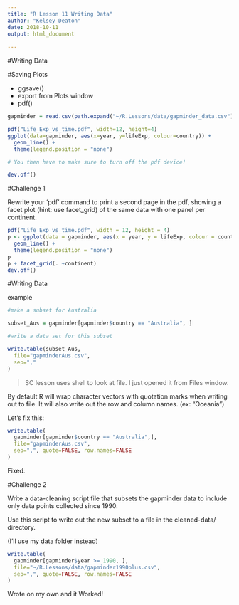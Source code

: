```yaml
---
title: "R Lesson 11 Writing Data"
author: "Kelsey Deaton"
date: 2018-10-11
output: html_document
    
---
```


#Writing Data


#Saving Plots

* ggsave()
* export from Plots window
* pdf()

```r

gapminder = read.csv(path.expand("~/R.Lessons/data/gapminder_data.csv"))

pdf("Life_Exp_vs_time.pdf", width=12, height=4)
ggplot(data=gapminder, aes(x=year, y=lifeExp, colour=country)) +
  geom_line() +
  theme(legend.position = "none")

# You then have to make sure to turn off the pdf device!

dev.off()
```




#Challenge 1 

Rewrite your ‘pdf’ command to print a second page in the pdf, showing a facet plot (hint: use facet_grid) of the same data with one panel per continent.

```r
pdf("Life_Exp_vs_time.pdf", width = 12, height = 4)
p <- ggplot(data = gapminder, aes(x = year, y = lifeExp, colour = country)) +
  geom_line() +
  theme(legend.position = "none")
p
p + facet_grid(. ~continent)
dev.off()
```

#Writing Data

example

```r
#make a subset for Australia

subset_Aus = gapminder[gapminder$country == "Australia", ]

#write a data set for this subset

write.table(subset_Aus,
  file="gapminderAus.csv",
  sep=","
)
```

> SC lesson uses shell to look at file. I just opened it from Files window. 

By default R will wrap character vectors with quotation marks when writing out to file. It will also write out the row and column names. (ex: "Oceania")

Let’s fix this:

```r
write.table(
  gapminder[gapminder$country == "Australia",],
  file="gapminderAus.csv",
  sep=",", quote=FALSE, row.names=FALSE
)
```


Fixed. 

#Challenge 2

Write a data-cleaning script file that subsets the gapminder data to include only data points collected since 1990.

Use this script to write out the new subset to a file in the cleaned-data/ directory.

(I'll use my data folder instead)

```r
write.table(
  gapminder[gapminder$year >= 1990, ],
  file="~/R.Lessons/data/gapminder1990plus.csv",
  sep=",", quote=FALSE, row.names=FALSE
)
```

Wrote on my own and it Worked!


